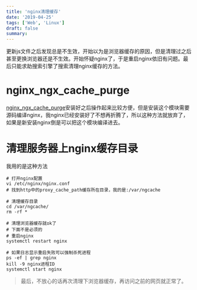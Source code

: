 ```yaml
---
title: 'nginx清理缓存'
date: '2019-04-25'
tags: ['Web', 'Linux']
draft: false
summary: 
---
```


更新js文件之后发现总是不生效，开始以为是浏览器缓存的原因，但是清理过之后甚至更换浏览器还是不生效。开始怀疑nginx了，于是重启nginx依旧有问题。最后只能求助搜索引擎了搜索清理nginx缓存的方法。

# nginx_ngx_cache_purge
[nginx_ngx_cache_purge](http://labs.frickle.com/nginx_ngx_cache_purge/)安装好之后操作起来比较方便，但是安装这个模块需要源码编译nginx，我nginx已经安装好了不想再折腾了，所以这种方法就放弃了，如果是新安装nginx倒是可以把这个模块编译进去。

# 清理服务器上nginx缓存目录
我用的是这种方法
```
# 打开nginx配置
vi /etc/nginx/nginx.conf
# 找到http中的proxy_cache_path缓存所在目录，我的是:/var/ngcache

# 清理缓存目录
cd /var/ngcache/
rm -rf *

# 清理浏览器缓存就ok了
# 下面不是必须的
# 重启nginx
systemctl restart nginx

# 如果日志显示重启失败可以强制杀死进程
ps -ef | grep nginx
kill -9 nginx进程ID
systemctl start nginx
```
> 最后，不放心的话再次清理下浏览器缓存，再访问之前的网页就正常了。
